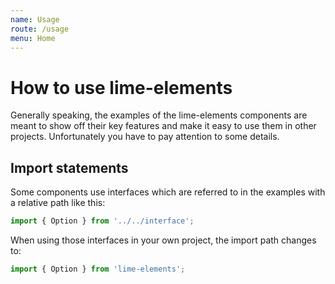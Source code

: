 ```yaml
---
name: Usage
route: /usage
menu: Home
---
```


# How to use lime-elements
Generally speaking, the examples of the lime-elements components are meant to show off their key features 
and make it easy to use them in other projects. Unfortunately you have to pay attention to some details.

## Import statements 
Some components use interfaces which are referred to in the examples with a relative path like this: 
```ts
import { Option } from '../../interface';
```
When using those interfaces in your own project, the import path changes to: 
```ts
import { Option } from 'lime-elements';
```
